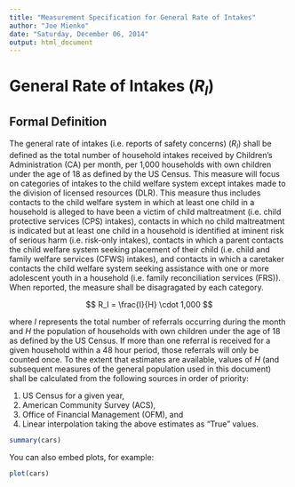 ```yaml
---
title: "Measurement Specification for General Rate of Intakes"
author: "Joe Mienko"
date: "Saturday, December 06, 2014"
output: html_document
---
```


# General Rate of Intakes ($R_I$)

## Formal Definition

The general rate of intakes (i.e. reports of safety concerns) ($R_I$) shall be defined as the total number of household intakes received by Children's Administration (CA) per month, per 1,000 households with own children under the age of 18 as defined by the US Census. This measure will focus on \emph{all} categories of intakes to the child welfare system except intakes made to the division of licensed resources (DLR). This measure thus includes contacts to the child welfare system in which at least one child in a household is alleged to have been a victim of child maltreatment (i.e. child protective services (CPS) intakes), contacts in which no child maltreatment is indicated but at least one child in a household is identified at iminent risk of serious harm (i.e. risk-only intakes), contacts in which a parent contacts the child welfare system seeking placement of their child (i.e. child and family welfare services (CFWS) intakes), and contacts in which a caretaker contacts the child welfare system seeking assistance with one or more adolescent youth in a household (i.e. family reconciliation services (FRS)). When reported, the measure shall be disagragated by each category.  

$$
R_I = \frac{I}{H} \cdot 1,000
$$

where $I$ represents the total number of referrals occurring during the month and $H$ the population of households with own children under the age of 18 as defined by the US Census. If more than one referral is received for a given household within a 48 hour period, those referrals will only be counted once. To the extent that estimates are available, values of $H$ (and subsequent measures of the general population used in this document) shall be calculated from the following sources in order of priority:

1. US Census for a given year,
2. American Community Survey (ACS), 
3. Office of Financial Management (OFM), and 
4. Linear interpolation taking the above estimates as "True" values. 

```r
summary(cars)
```

You can also embed plots, for example:

```r
plot(cars)
```
